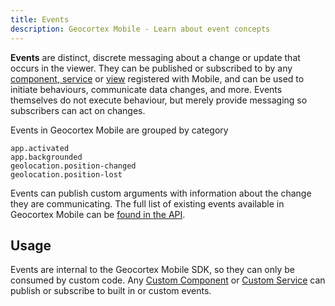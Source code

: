 ```yaml
---
title: Events
description: Geocortex Mobile - Learn about event concepts
---
```



**Events** are distinct, discrete messaging about a change or update that occurs in the viewer. They can be published or subscribed to by any [component, service](concepts-components-services.mdx) or [view](implement-component-with-ui.mdx#use-xaml-to-define-your-ui) registered with Mobile, and can be used to initiate behaviours, communicate data changes, and more. Events themselves do not execute behaviour, but merely provide messaging so subscribers can act on changes.

Events in Geocortex Mobile are grouped by category

```
app.activated
app.backgrounded
geolocation.position-changed
geolocation.position-lost
```

Events can publish custom arguments with information about the change they are communicating. The full list of existing events available in Geocortex Mobile can be [found in the API](api-events.mdx).

## Usage

Events are internal to the Geocortex Mobile SDK, so they can only be consumed by custom code. Any [Custom Component](implement-component-with-ui.mdx) or [Custom Service](implement-service.mdx) can publish or subscribe to built in or custom events.

<UseCaseContainer>
    <UseCaseCard
        title="Implementing Custom Events"
        description="Learn how to implement a custom Event."
        link="implement-event"
    />
    <UseCaseCard
        title="Events API"
        description="Check out the full list of Events available in Mobile."
        link="api-events"
    />
</UseCaseContainer>
